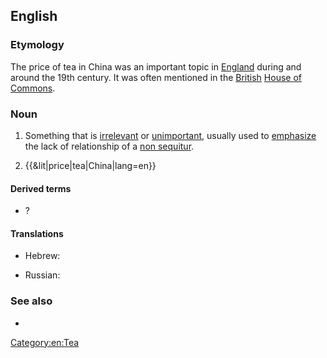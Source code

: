 ==English==

===Etymology===
The price of tea in China was an important topic in [[England]] during and around the 19th century. It was often mentioned in the [[British]] [[House of Commons]].

===Noun===
{{en-noun|?}}

# {{lb|en|idiomatic}} Something that is [[irrelevant]] or [[unimportant]], usually used to [[emphasize]] the lack of relationship of a [[non sequitur]].
# {{&lit|price|tea|China|lang=en}}

====Derived terms====
* {{l|en|what does that have to do with the price of tea in China}}?

====Translations====
{{trans-top|irrelevant to the topic at hand}}
* Hebrew: {{t|he|מה ענין שמיטה אצל הר סיני|tr=má inyán sh'mitá étzel hár sináy}}
{{trans-mid}}
* Russian: {{t|ru|в огоро́де бузина́, а в Ки́еве дя́дька}} {{qualifier|elder grows in the vegetable garden but the uncle lives in Kiev}}
{{trans-bottom}}

===See also===
* {{l|en|all the tea in China}}

[[Category:en:Tea]]